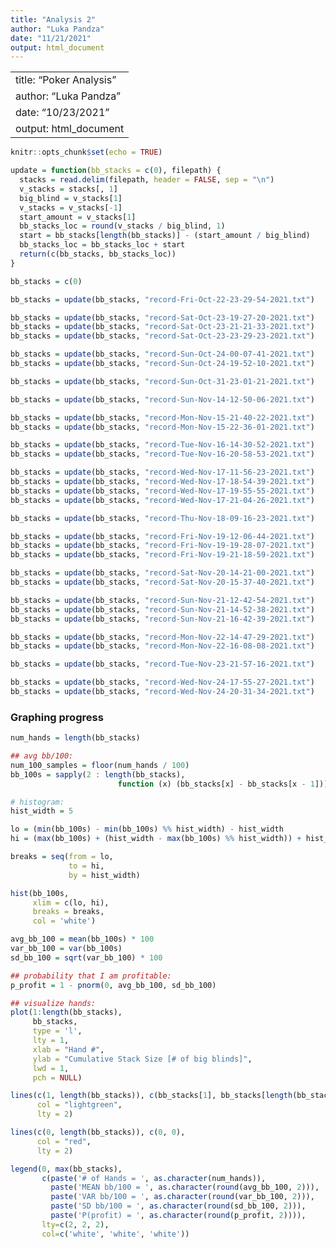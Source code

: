 ```yaml
---
title: "Analysis 2"
author: "Luka Pandza"
date: "11/21/2021"
output: html_document
---
```


---
title: "Poker Analysis"
author: "Luka Pandza"
date: "10/23/2021"
output: html_document
---

```r
knitr::opts_chunk$set(echo = TRUE)
```

```r
update = function(bb_stacks = c(0), filepath) {
  stacks = read.delim(filepath, header = FALSE, sep = "\n")
  v_stacks = stacks[, 1]
  big_blind = v_stacks[1]
  v_stacks = v_stacks[-1]
  start_amount = v_stacks[1]
  bb_stacks_loc = round(v_stacks / big_blind, 1)
  start = bb_stacks[length(bb_stacks)] - (start_amount / big_blind)
  bb_stacks_loc = bb_stacks_loc + start
  return(c(bb_stacks, bb_stacks_loc))
}
```

```r
bb_stacks = c(0)

bb_stacks = update(bb_stacks, "record-Fri-Oct-22-23-29-54-2021.txt")

bb_stacks = update(bb_stacks, "record-Sat-Oct-23-19-27-20-2021.txt")
bb_stacks = update(bb_stacks, "record-Sat-Oct-23-21-21-33-2021.txt")
bb_stacks = update(bb_stacks, "record-Sat-Oct-23-23-29-23-2021.txt")

bb_stacks = update(bb_stacks, "record-Sun-Oct-24-00-07-41-2021.txt")
bb_stacks = update(bb_stacks, "record-Sun-Oct-24-19-52-10-2021.txt")

bb_stacks = update(bb_stacks, "record-Sun-Oct-31-23-01-21-2021.txt")

bb_stacks = update(bb_stacks, "record-Sun-Nov-14-12-50-06-2021.txt")

bb_stacks = update(bb_stacks, "record-Mon-Nov-15-21-40-22-2021.txt")
bb_stacks = update(bb_stacks, "record-Mon-Nov-15-22-36-01-2021.txt")

bb_stacks = update(bb_stacks, "record-Tue-Nov-16-14-30-52-2021.txt")
bb_stacks = update(bb_stacks, "record-Tue-Nov-16-20-58-53-2021.txt")

bb_stacks = update(bb_stacks, "record-Wed-Nov-17-11-56-23-2021.txt")
bb_stacks = update(bb_stacks, "record-Wed-Nov-17-18-54-39-2021.txt")
bb_stacks = update(bb_stacks, "record-Wed-Nov-17-19-55-55-2021.txt")
bb_stacks = update(bb_stacks, "record-Wed-Nov-17-21-04-26-2021.txt")

bb_stacks = update(bb_stacks, "record-Thu-Nov-18-09-16-23-2021.txt")

bb_stacks = update(bb_stacks, "record-Fri-Nov-19-12-06-44-2021.txt")
bb_stacks = update(bb_stacks, "record-Fri-Nov-19-19-28-07-2021.txt")
bb_stacks = update(bb_stacks, "record-Fri-Nov-19-21-18-59-2021.txt")

bb_stacks = update(bb_stacks, "record-Sat-Nov-20-14-21-00-2021.txt")
bb_stacks = update(bb_stacks, "record-Sat-Nov-20-15-37-40-2021.txt")

bb_stacks = update(bb_stacks, "record-Sun-Nov-21-12-42-54-2021.txt")
bb_stacks = update(bb_stacks, "record-Sun-Nov-21-14-52-38-2021.txt")
bb_stacks = update(bb_stacks, "record-Sun-Nov-21-16-42-39-2021.txt")

bb_stacks = update(bb_stacks, "record-Mon-Nov-22-14-47-29-2021.txt")
bb_stacks = update(bb_stacks, "record-Mon-Nov-22-16-08-08-2021.txt")

bb_stacks = update(bb_stacks, "record-Tue-Nov-23-21-57-16-2021.txt")

bb_stacks = update(bb_stacks, "record-Wed-Nov-24-17-55-27-2021.txt")
bb_stacks = update(bb_stacks, "record-Wed-Nov-24-20-31-34-2021.txt")
```

### Graphing progress
```r

num_hands = length(bb_stacks)

## avg bb/100:
num_100_samples = floor(num_hands / 100)
bb_100s = sapply(2 : length(bb_stacks), 
                        function (x) (bb_stacks[x] - bb_stacks[x - 1]))

# histogram:
hist_width = 5

lo = (min(bb_100s) - min(bb_100s) %% hist_width) - hist_width
hi = (max(bb_100s) + (hist_width - max(bb_100s) %% hist_width)) + hist_width

breaks = seq(from = lo, 
             to = hi, 
             by = hist_width)

hist(bb_100s,
     xlim = c(lo, hi),
     breaks = breaks, 
     col = 'white')

avg_bb_100 = mean(bb_100s) * 100
var_bb_100 = var(bb_100s)
sd_bb_100 = sqrt(var_bb_100) * 100

## probability that I am profitable:
p_profit = 1 - pnorm(0, avg_bb_100, sd_bb_100)

## visualize hands:
plot(1:length(bb_stacks), 
     bb_stacks, 
     type = 'l', 
     lty = 1, 
     xlab = "Hand #", 
     ylab = "Cumulative Stack Size [# of big blinds]", 
     lwd = 1, 
     pch = NULL)

lines(c(1, length(bb_stacks)), c(bb_stacks[1], bb_stacks[length(bb_stacks)]), 
      col = "lightgreen", 
      lty = 2)

lines(c(0, length(bb_stacks)), c(0, 0), 
      col = "red", 
      lty = 2)

legend(0, max(bb_stacks), 
       c(paste('# of Hands = ', as.character(num_hands)), 
         paste('MEAN bb/100 = ', as.character(round(avg_bb_100, 2))), 
         paste('VAR bb/100 = ', as.character(round(var_bb_100, 2))), 
         paste('SD bb/100 = ', as.character(round(sd_bb_100, 2))), 
         paste('P(profit) = ', as.character(round(p_profit, 2)))),
       lty=c(2, 2, 2), 
       col=c('white', 'white', 'white'))
```